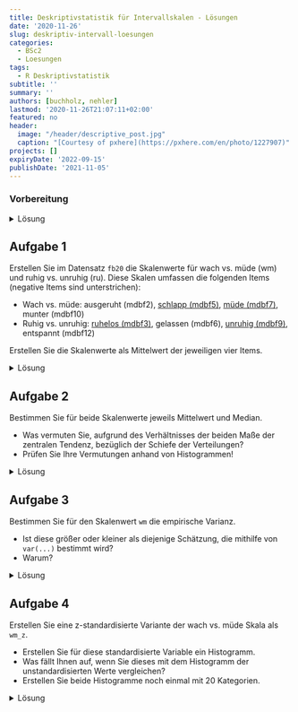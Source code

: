 ```yaml
---
title: Deskriptivstatistik für Intervallskalen - Lösungen
date: '2020-11-26'
slug: deskriptiv-intervall-loesungen
categories:
  - BSc2
  - Loesungen
tags:
  - R Deskriptivstatistik
subtitle: ''
summary: ''
authors: [buchholz, nehler]
lastmod: '2020-11-26T21:07:11+02:00'
featured: no
header:
  image: "/header/descriptive_post.jpg"
  caption: "[Courtesy of pxhere](https://pxhere.com/en/photo/1227907)"
projects: []
expiryDate: '2022-09-15'
publishDate: '2021-11-05'
---
```



### Vorbereitung

<details><summary>Lösung</summary>

Laden Sie zunächst den Datensatz `fb20` von der pandar-Website.

```r
fb20 <- read.table('https://pandar.netlify.app/post/fb20.csv', 
  header = TRUE,
  sep = ',',
  na.strings = '-99')
```

Die Bedeutung der einzelnen Variablen und ihre Antwortkategorien können Sie dem Dokument [Variablenübersicht.docx](/post/variablen.pdf) entnehmen.

Verschaffen Sie sich nun einen Überblick über den Datensatz:

```r
dim(fb20)
str(fb20)
```

Der Datensatz besteht aus `r nrow(fb20)` Zeilen (Beobachtungen) und `r ncol(fb20)` Spalten (=Variablen).

</details>



## Aufgabe 1

Erstellen Sie im Datensatz `fb20` die Skalenwerte für wach vs. müde (wm) und ruhig vs. unruhig (ru). Diese Skalen umfassen die folgenden Items (negative Items sind unterstrichen):

* Wach vs. müde: ausgeruht (mdbf2), <span style="text-decoration: underline">schlapp (mdbf5)</span>, <span style="text-decoration: underline">müde (mdbf7)</span>, munter (mdbf10)
* Ruhig vs. unruhig: <span style="text-decoration: underline">ruhelos (mdbf3)</span>, gelassen (mdbf6), <span style="text-decoration: underline">unruhig (mdbf9)</span>, entspannt (mdbf12)

Erstellen Sie die Skalenwerte als Mittelwert der jeweiligen vier Items.

<details><summary>Lösung</summary>

**Für wach/müde Items** 

```r
# Rekodierung 
# Variante 1: lineare Transformation

fb20$mdbf5_r <- -1 * (fb20$mdbf5 - 6)
fb20$mdbf7_r <- -1 * (fb20$mdbf7 - 6)

# Skalenwert

wach <- fb20[, c('mdbf2', 'mdbf5_r', 'mdbf7_r', 'mdbf10')]
fb20$wm <- rowMeans(wach)
```

**Für ruhig/unruhig Items**

```r
# Rekodierung 
# Variante 2: logische Filter

fb20$mdbf3_r[fb20$mdbf3 == 1] <- 5
fb20$mdbf3_r[fb20$mdbf3 == 2] <- 4
fb20$mdbf3_r[fb20$mdbf3 == 3] <- 3
fb20$mdbf3_r[fb20$mdbf3 == 4] <- 2
fb20$mdbf3_r[fb20$mdbf3 == 5] <- 1

fb20$mdbf9_r[fb20$mdbf9 == 1] <- 5
fb20$mdbf9_r[fb20$mdbf9 == 2] <- 4
fb20$mdbf9_r[fb20$mdbf9 == 3] <- 3
fb20$mdbf9_r[fb20$mdbf9 == 4] <- 2
fb20$mdbf9_r[fb20$mdbf9 == 5] <- 1

# Skalenwert

ruhig <- fb20[, c('mdbf3_r', 'mdbf6', 'mdbf9_r', 'mdbf12')]
fb20$ru <- rowMeans(ruhig)
```

</details>


## Aufgabe 2

Bestimmen Sie für beide Skalenwerte jeweils Mittelwert und Median.

* Was vermuten Sie, aufgrund des Verhältnisses der beiden Maße der zentralen Tendenz, bezüglich der Schiefe der Verteilungen?
* Prüfen Sie Ihre Vermutungen anhand von Histogrammen!


<details><summary>Lösung</summary>

```r
# Für wach/müde
median(fb20$wm, na.rm = TRUE)
mean(fb20$wm, na.rm = TRUE)

# Für ruhig/unruhig
median(fb20$ru, na.rm = TRUE)
mean(fb20$ru, na.rm = TRUE)
```

In beiden Fällen ist der Median (geringfügig) größer als der Mittelwert, was auf eine (leicht) linkssteile bzw. rechtsschiefe Verteilung schließen lässt.

**Prüfen der Vermutungen anhand von Histogrammen!**

```r
# Histogramme (nebeneinander)
par(mfrow=c(1,2))
hist(fb20$wm)
hist(fb20$ru)
```

Beide Verteilungen sind tatsächlich (leicht) linkssteil bzw. rechtsschief.

</details>


## Aufgabe 3

Bestimmen Sie für den Skalenwert `wm` die empirische Varianz.

* Ist diese größer oder kleiner als diejenige Schätzung, die mithilfe von `var(...)` bestimmt wird?  
* Warum?  

<details><summary>Lösung</summary>

**Erinnerung:**

* Empirische Varianz: $s^2_{X} = \frac{\sum_{m=1}^n (x_m - \bar{x})^2}{n}$  
* Schätzer der Populationsvarianz: $\hat{\sigma}^2_{X} = \frac{\sum_{m=1}^n (x_m - \bar{x})^2}{n - 1}$  

Zur Berechnung der Varianz gemäß Formel benötigen wir $n$. Wir könnten mit `nrow(fb20)` die Länge des Datensatzes für `n` heranziehen. Dies ist jedoch nur dann sinnvoll, wenn auf der Variable `wm` keine fehlenden Werte vorhanden sind!

```r
sum(is.na(fb20$wm))
```

Hier gibt es tatäschlich keine fehlenden Werte, daher ist folgende Formel legitim:

```r
# empirische Varianz
# per Hand
sum((fb20$wm - mean(fb20$wm))^2) / nrow(fb20)

# durch Umrechnung 
var(fb20$wm) * (nrow(fb20)-1) / nrow(fb20)

# Populationsschätzer
var(fb20$wm)
```

Die empirische Varianz (`r round(var(fb20$wm)*(nrow(fb20)-1) / nrow(fb20), 3)`) ist kleiner als der Populationsschätzer (`r round(var(fb20$wm),3)`), weil durch `n`, beim Populationsschätzer jeodoch durch `(n-1)` geteilt wird.

</details>


## Aufgabe 4

Erstellen Sie eine z-standardisierte Variante der wach vs. müde Skala als `wm_z`.

* Erstellen Sie für diese standardisierte Variable ein Histogramm.
* Was fällt Ihnen auf, wenn Sie dieses mit dem Histogramm der unstandardisierten Werte vergleichen?
* Erstellen Sie beide Histogramme noch einmal mit 20 Kategorien.


<details><summary>Lösung</summary>

```r
par(mfrow=c(1,2))

# z-Standardisierung
fb20$wm_z <- scale(fb20$wm)

# Histogramme
hist(fb20$wm_z)
hist(fb20$wm)
```

Beim Vergleich der beiden Histogrammen fällt auf, dass sich - aufgrund der R-Voreinstellungen - das Erscheinungsbild fälschlicherweise unterscheidet - eigentlich sollte sich durch die z-Transformation nur Skalierung der x-Achsen-Variable verändern. Tatsächlich aber bestimmt R hier eine unterschiedliche Anzahl von Kategorien. Wir halten diese nun über das `breaks`-Argument konstant:

```r
# Histogramme mit jeweils 20 Kategorien
par(mfrow=c(1,2))
hist(fb20$wm_z, breaks = 20)
hist(fb20$wm, breaks = 20)
```

Die Verteilungen sehen nun tatächlich (fast) gleich aus. 

</details>
